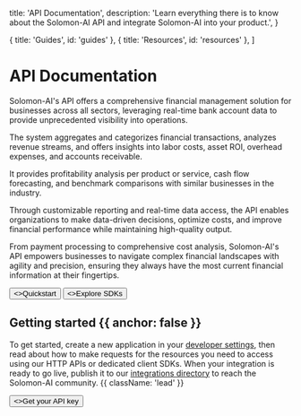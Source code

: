 
  title: 'API Documentation',
  description:
    'Learn everything there is to know about the Solomon-AI API and integrate Solomon-AI into your product.',
}

  { title: 'Guides', id: 'guides' },
  { title: 'Resources', id: 'resources' },
]

<HeroPattern />

# API Documentation

Solomon-AI's API offers a comprehensive financial management solution for businesses across all sectors, leveraging real-time bank account data to provide unprecedented visibility into operations.

The system aggregates and categorizes financial transactions, analyzes revenue streams, and offers insights into labor costs, asset ROI, overhead expenses, and accounts receivable.

It provides profitability analysis per product or service, cash flow forecasting, and benchmark comparisons with similar businesses in the industry.

Through customizable reporting and real-time data access, the API enables organizations to make data-driven decisions, optimize costs, and improve financial performance while maintaining high-quality output.

From payment processing to comprehensive cost analysis, Solomon-AI's API empowers businesses to navigate complex financial landscapes with agility and precision, ensuring they always have the most current financial information at their fingertips.

<div className="not-prose mb-16 mt-6 flex gap-3">
  <Button href="/quickstart" arrow="right">
    <>Quickstart</>
  </Button>
  <Button href="/sdks" variant="outline">
    <>Explore SDKs</>
  </Button>
</div>

## Getting started {{ anchor: false }}

To get started, create a new application in your [developer settings](solomon-ai.io), then read about how to make requests for the resources you need to access using our HTTP APIs or dedicated client SDKs. When your integration is ready to go live, publish it to our [integrations directory](solomon-ai.io) to reach the Solomon-AI community. {{ className: 'lead' }}

<div className="not-prose">
  <Button href="/sdks" variant="text" arrow="right">
    <>Get your API key</>
  </Button>
</div>

<Guides />

<Resources />
